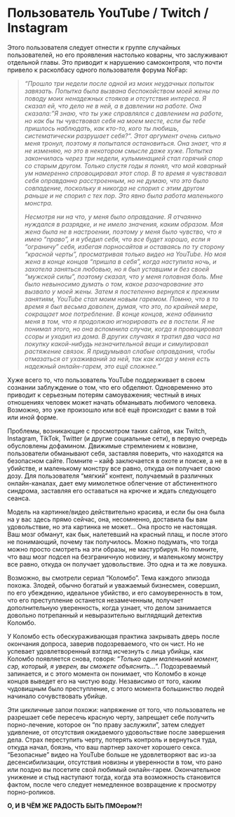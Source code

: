 # Пользователь YouTube / Twitch / Instagram

Этого пользователя следует отнести к группе случайных пользователей, но его проявления настолько коварны, что заслуживают отдельной главы. Это приводит к нарушению самоконтроля, что почти привело к расколбасу одного пользователя форума NoFap:

> *"Прошло три недели после одной из моих неудачных попыток завязать. Попытка была вызвана беспокойством моей жены по поводу моих ненадежных стояков и отсутствия интереса. Я сказал ей, что дело не в ней, а в давлении на работе. Она сказала: "Я знаю, что ты уже справлялся с давлением на работе, но как бы ты чувствовал себя на моем месте, если бы тебе пришлось наблюдать, как кто-то, кого ты любишь, систематически разрушает себя?". Этот аргумент очень сильно меня тронул, поэтому я попытался остановиться. Она знает, что я не изменяю, но это в некотором смысле даже хуже. Попытка закончилась через три недели, кульминацией стал горячий спор со старым другом. Только спустя годы я понял, что мой коварный ум намеренно спровоцировал этот спор. В то время я чувствовал себя оправданно расстроенным, но не думаю, что это было совпадение, поскольку я никогда не спорил с этим другом раньше и не спорил с тех пор. Это явно была работа маленького монстра.*
>
> *Несмотря ни на что, у меня было оправдание. Я отчаянно нуждался в разрядке, и не имело значения, каким образом. Моя жена была не в настроении, поэтому у меня было чувство, что я имею "право", и я убедил себя, что все будет хорошо, если я "ограничу" себя, избегая порносайтов и оставаясь по ту сторону "красной черты", просматривая только видео на YouTube. Но моя жена в конце концов "пришла в себя", когда наступила ночь, и захотела заняться любовью, но я был уставшим и без своей "мужской силы", поэтому сказал, что у меня головная боль. Мне было невыносимо думать о том, какое разочарование это вызвало у моей жены. Затем я постепенно вернулся к прежним занятиям, YouTube стал моим новым гаремом. Помню, что в то время я был весьма доволен, думая, что это, по крайней мере, сокращает мое потребление. В конце концов, жена обвинила меня в том, что я продолжаю игнорировать ее в постели. Я не понимал этого, но она вспомнила случаи, когда я провоцировал ссоры и уходил из дома. В других случаях я тратил два часа на покупку какой-нибудь незначительной вещи и симулировал растяжение связок. Я придумывал слабые оправдания, чтобы отмазаться от ухаживаний за ней, так как когда у меня есть надежный онлайн-гарем, это ещё сложнее."*

Хуже всего то, что пользователь YouTube поддерживает в своем сознании заблуждение о том, что его обделяют. Одновременно это приводит к серьезным потерям самоуважения; честный в иных отношениях человек может начать обманывать любимого человека. Возможно, это уже произошло или всё ещё происходит с вами в той или иной форме.

Проблемы, возникающие с просмотром таких сайтов, как Twitch, Instagram, TikTok, Twitter (и другие социальные сети), в первую очередь обусловлены дофамином. Движимые стремлением к новизне, пользователи обманывают себя, заставляя поверить, что находятся на безопасном сайте. Помните -- кайф заключается в охоте и поиске, а не в убийстве, и маленькому монстру все равно, откуда он получает свою дозу. Для пользователя "мягкий" контент, получаемый в различных онлайн-каналах, дает ему мимолетное облегчение от абстинентного синдрома, заставляя его оставаться на крючке и ждать следующего сеанса.

Модель на картинке/видео действительно красива, и если бы она была на у вас здесь прямо сейчас, она, несомненно, доставила бы вам удовольствие, но эта картинка не может... Она просто не настоящая. Ваш мозг обманут, как бык, налетевший на красный плащ, и после этого не понимающий, почему так получилось. Можно подумать, что тогда можно просто смотреть на эти образы, не мастурбируя. Но помните, что ваш мозг подсел на безграничную новизну, и маленькому монстру все равно, откуда он получает удовольствие. Это одна и та же ловушка.

Возможно, вы смотрели сериал "Коломбо". Тема каждого эпизода похожа. Злодей, обычно богатый и уважаемый бизнесмен, совершил, по его убеждению, идеальное убийство, и его самоуверенность в том, что его преступление останется незамеченным, получает дополнительную уверенность, когда узнает, что делом занимается довольно потрепанный и невыразительно выглядящий детектив Коломбо.

У Коломбо есть обескураживающая практика закрывать дверь после окончания допроса, заверив подозреваемого, что он чист. Но не успевает удовлетворенный взгляд исчезнуть с лица убийцы, как Коломбо появляется снова, говоря: "*Только один маленький момент, сэр, который, я уверен, вы сможете объяснить...*". Подозреваемый запинается, и с этого момента он понимает, что Коломбо в конце концов выведет его на чистую воду. Независимо от того, каким чудовищным было преступление, с этого момента большинство людей начинало сочувствовать убийце.

Эти цикличные запои похожи: напряжение от того, что пользователь не разрешает себе пересечь красную черту, запрещает себе получить порно-лечение, которое он "по праву заслужили", затем следует удивление, от отсутствия ожидаемого удовольствие после завершения дела. Страх переступить черту, потерять контроль и вернуться туда, откуда начал, боязнь, что ваш партнер захочет хорошего секса. "Безопасные" видео на YouTube больше не удовлетворяют вас из-за десенсибилизации, отсутствия новизны и уверенности в том, что рано или поздно вы посетите свой любимый онлайн-гарем. Окончательное унижение и стыд наступают тогда, когда эта возможность становится фактом, после чего следует немедленное возвращение к просмотру порно-роликов.

**О, И В ЧЁМ ЖЕ РАДОСТЬ БЫТЬ ПМОером?!**
